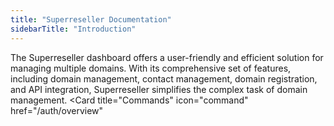 ```yaml
---
title: "Superreseller Documentation"
sidebarTitle: "Introduction"
---
```


The Superreseller dashboard offers a user-friendly and efficient solution for managing multiple domains. With its comprehensive set of features, including domain management, contact management, domain registration, and API integration, Superreseller simplifies the complex task of domain management.
<CardGroup cols={2}>
  <Card
    title="Commands"
    icon="command"
    href="/auth/overview"
  >
  </Card>
  <Card
    title="Domain"
    icon="globe"
    href="/apidev/overview"
  >
  </Card>
  <Card title="Contacts" icon="address-book" href="/contacts/contacts">
    
  </Card>
  <Card title="Accounting" icon="file-invoice-dollar" href="/host/overview">
    
  </Card>
  <Card
    title="Dashboard"
    icon="table-columns"
    href="/account/overview"
  >
    
  </Card>
  <Card
    title="API"
    icon="server"
    href="/apilimit/overview"
  >
    
  </Card>
  <Card
    title="Webhook"
    icon="webhook"
    href="/balance/overview"
  >
   
  </Card>
  <Card
    title="Validations"
    icon="clipboard-list-check"
    href="/dashboard/overview"
  >
    
  </Card>
</CardGroup>
